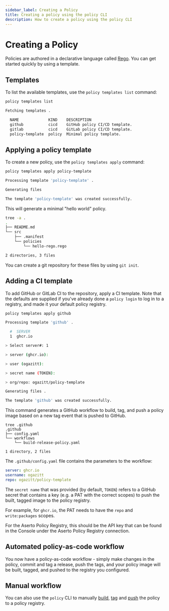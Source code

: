 ```yaml
---
sidebar_label: Creating a Policy
title: Creating a policy using the policy CLI
description: How to create a policy using the policy CLI
---
```


# Creating a Policy

Policies are authored in a declarative language called [Rego](https://www.openpolicyagent.org/docs/latest/policy-language/). You can get started quickly by using a template.

## Templates

To list the available templates, use the `policy templates list` command:

```bash
policy templates list

Fetching templates .

  NAME             KIND    DESCRIPTION
  github           cicd    GitHub policy CI/CD template.
  gitlab           cicd    GitLab policy CI/CD template.
  policy-template  policy  Minimal policy template.
```

## Applying a policy template

To create a new policy, use the `policy templates apply` command:

```bash
policy templates apply policy-template

Processing template 'policy-template' .

Generating files

The template 'policy-template' was created successfully.
```

This will generate a minimal "hello world" policy.

```bash
tree -a .
.
├── README.md
└── src
    ├── .manifest
    └── policies
        └── hello-rego.rego

2 directories, 3 files
```

You can create a git repository for these files by using `git init`.

## Adding a CI template

To add GitHub or GitLab CI to the repository, apply a CI template. Note that the defaults are supplied if you've already done a `policy login` to log in to a registry, and made it your default policy registry.

```bash
policy templates apply github

Processing template 'github' .

  #  SERVER
  1  ghcr.io

> Select server#: 1

> server (ghcr.io):

> user (ogazitt):

> secret name (TOKEN):

> org/repo: ogazitt/policy-template

Generating files .

The template 'github' was created successfully.
```

This command generates a GitHub workflow to build, tag, and push a policy image based on a new tag event that is pushed to GitHub.

```
tree .github
.github
├── config.yaml
└── workflows
    └── build-release-policy.yaml

1 directory, 2 files
```

The `.github/config.yaml` file contains the parameters to the workflow:
```yaml
server: ghcr.io
username: ogazitt
repo: ogazitt/policy-template
```

The `secret name` that was provided (by default, `TOKEN`) refers to a GitHub secret that contains a key (e.g. a PAT with the correct scopes) to push the built, tagged image to the policy registry.

For example, for `ghcr.io`, the PAT needs to have the `repo` and `write:packages` scopes.

For the Aserto Policy Registry, this should be the API key that can be found in the Console under the Aserto Policy Registry connection.

## Automated policy-as-code workflow

You now have a policy-as-code workflow - simply make changes in the policy, commit and tag a release, push the tags, and your policy image will be built, tagged, and pushed to the registry you configured.

## Manual workflow

You can also use the `policy` CLI to manually [build](/docs/command-line-interface/policy-cli/build), [tag](/docs/command-line-interface/policy-cli/tag) and [push](/docs/command-line-interface/policy-cli/push) the policy to a policy registry.
